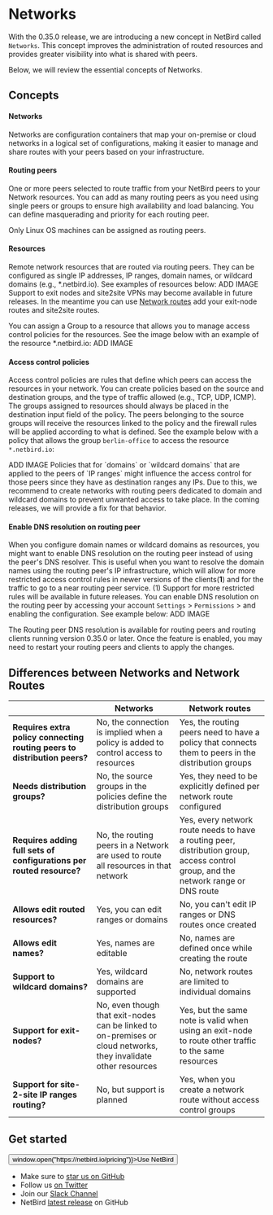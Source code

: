 # Networks

With the 0.35.0 release, we are introducing a new concept in NetBird called `Networks`. This concept improves the administration of routed resources and provides greater visibility into what is shared with peers.

Below, we will review the essential concepts of Networks.

## Concepts
#### Networks
Networks are configuration containers that map your on-premise or cloud networks in a logical set of configurations, making it easier to manage and share routes with your peers based on your infrastructure.

#### Routing peers
One or more peers selected to route traffic from your NetBird peers to your Network resources. You can add as many routing peers as you need using single peers or groups to ensure high availability and load balancing.
You can define masquerading and priority for each routing peer.

<Note>
    Only Linux OS machines can be assigned as routing peers.
</Note>

#### Resources
Remote network resources that are routed via routing peers. They can be configured as single IP addresses, IP ranges, domain names, or wildcard domains (e.g., *.netbird.io). See examples of resources below:
<Note>
ADD IMAGE
</Note>
<Note>
  Support to exit nodes and site2site VPNs may become available in future releases. In the meantime you can use [Network routes](/how-to/routing-traffic-to-private-networks) add your exit-node routes and site2site routes.
</Note>

You can assign a Group to a resource that allows you to manage access control policies for the resources. See the image below with an example of the resource *.netbird.io:
<Note>
ADD IMAGE
</Note>
#### Access control policies
Access control policies are rules that define which peers can access the resources in your network. You can create policies based on the source and destination groups, and the type of traffic allowed (e.g., TCP, UDP, ICMP).
The groups assigned to resources should always be placed in the destination input field of the policy.
The peers belonging to the source groups will receive the resources linked to the policy and the firewall rules will be applied according to what is defined.
See the example below with a policy that allows the group `berlin-office` to access the resource `*.netbird.io`:

<Note>
ADD IMAGE
</Note>

<Note>
    Policies that for `domains` or `wildcard domains` that are applied to the peers of `IP ranges` might influence the access control for those peers since they have as destination ranges any IPs.
    Due to this, we recommend to create networks with routing peers dedicated to domain and wildcard domains to prevent unwanted access to take place. In the coming releases, we will provide a fix for that behavior.
</Note>

#### Enable DNS resolution on routing peer
When you configure domain names or wildcard domains as resources, you might want to enable DNS resolution on the routing peer instead of using the peer's DNS resolver.
This is useful when you want to resolve the domain names using the routing peer's IP infrastructure, which will allow for more restricted access control rules in newer versions of the clients(**1**) and for the traffic to go to a near routing peer service.
<Note>
 (1) Support for more restricted rules will be available in future releases.
</Note>
You can enable DNS resolution on the routing peer by accessing your account `Settings` > `Permissions` > and enabling the configuration. See example below:
<Note>
ADD IMAGE
</Note>

<Note>
    The Routing peer DNS resolution is available for routing peers and routing clients running version 0.35.0 or later.
    Once the feature is enabled, you may need to restart your routing peers and clients to apply the changes.
</Note>

## Differences between Networks and Network Routes

|                                                                           | Networks                                                                                                          | Network routes                                                                                                                      |
|---------------------------------------------------------------------------|-------------------------------------------------------------------------------------------------------------------|-------------------------------------------------------------------------------------------------------------------------------------|
| **Requires extra policy connecting routing peers to distribution peers?** | No, the connection is implied when a policy is added to control access to resources                               | Yes, the routing peers need to have a policy that connects them to peers in the distribution groups                                 |
| **Needs distribution groups?**                                            | No, the source groups in the policies define the distribution groups                                              | Yes, they need to be explicitly defined per network route configured                                                                |
| **Requires adding full sets of configurations per routed resource?**      | No, the routing peers in a Network are used to route all resources in that network                                | Yes, every network route needs to have a routing peer, distribution group, access control group, and the network range or DNS route |
| **Allows edit routed resources?**                                         | Yes, you can edit ranges or domains                                                                               | No, you can't edit IP ranges or DNS routes once created                                                                             |
| **Allows edit names?**                                                    | Yes, names are editable                                                                                           | No, names are defined once while creating the route                                                                                 |
| **Support to wildcard domains?**                                          | Yes, wildcard domains are supported                                                                               | No, network routes are limited to individual domains                                                                                |
| **Support for exit-nodes?**                                               | No, even though that exit-nodes can be linked to on-premises or cloud networks, they invalidate other resources   | Yes, but the same note is valid when using an exit-node to route other traffic to the same resources                                |
| **Support for site-2-site IP ranges routing?**                            | No, but support is planned                                                                                        | Yes, when you create a network route without access control groups                                                                  |


## Get started
<p float="center" >
    <Button name="button" className="button-5" onClick={() => window.open("https://netbird.io/pricing")}>Use NetBird</Button>
</p>

- Make sure to [star us on GitHub](https://github.com/netbirdio/netbird)
- Follow us [on Twitter](https://twitter.com/netbird)
- Join our [Slack Channel](https://join.slack.com/t/netbirdio/shared_invite/zt-2utg2ncdz-W7LEB6toRBLE1Jca37dYpg)
- NetBird [latest release](https://github.com/netbirdio/netbird/releases) on GitHub
